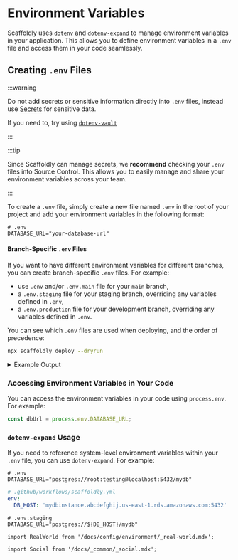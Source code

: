 # Environment Variables

Scaffoldly uses [`dotenv`](https://www.npmjs.com/package/dotenv) and [`dotenv-expand`](https://www.npmjs.com/package/dotenv-expand) to manage environment variables in your application. This allows you to define environment variables in a `.env` file and access them in your code seamlessly.

## Creating `.env` Files

:::warning

Do not add secrets or sensitive information directly into `.env` files, instead use [Secrets](/docs/config/secrets) for sensitive data.

If you need to, try using [`dotenv-vault`](https://www.npmjs.com/package/dotenv#dotenv-vault-1)

:::

:::tip

Since Scaffoldly can manage secrets, we **recommend** checking your `.env` files into Source Control. This allows you to easily manage and share your environment variables across your team.

:::

To create a `.env` file, simply create a new file named `.env` in the root of your project and add your environment variables in the following format:

```env
# .env
DATABASE_URL="your-database-url"
```

#### Branch-Specific `.env` Files

If you want to have different environment variables for different branches, you can create branch-specific `.env` files. For example:

- use `.env` and/or `.env.main` file for your `main` branch,
- a `.env.staging` file for your staging branch, overriding any variables defined in `.env`,
- a `.env.production` file for your development branch, overriding any variables defined in `.env`.

You can see which `.env` files are used when deploying, and the order of precedence:

```bash
npx scaffoldly deploy --dryrun
```

<details>
  <summary>Example Output</summary>

Here's an example output of the deployment process:

```bash
🚀 Deployment Complete!
   ...
   📄 Env Files: .env.main, .env
   ...
```

</details>

### Accessing Environment Variables in Your Code

You can access the environment variables in your code using `process.env`. For example:

```javascript
const dbUrl = process.env.DATABASE_URL;
```

### `dotenv-expand` Usage

If you need to reference system-level environment variables within your `.env` file, you can use `dotenv-expand`. For example:

```env title=".env file"
# .env
DATABASE_URL="postgres://root:testing@localhost:5432/mydb"
```

```yaml title="GitHub Actions Override"
# .github/workflows/scaffoldly.yml
env:
  DB_HOST: 'mydbinstance.abcdefghij.us-east-1.rds.amazonaws.com:5432'
```

```env title=".env.staging file"
# .env.staging
DATABASE_URL="postgres://${DB_HOST}/mydb"
```

```mdx-code-block
import RealWorld from '/docs/config/environment/_real-world.mdx';
```

<RealWorld />

```mdx-code-block
import Social from '/docs/_common/_social.mdx';
```

<Social />
